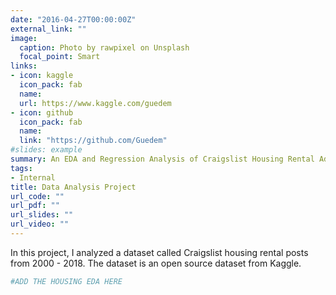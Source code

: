 ```yaml
---
date: "2016-04-27T00:00:00Z"
external_link: ""
image:
  caption: Photo by rawpixel on Unsplash
  focal_point: Smart
links:
- icon: kaggle
  icon_pack: fab
  name:
  url: https://www.kaggle.com/guedem
- icon: github
  icon_pack: fab
  name: 
  link: "https://github.com/Guedem"
#slides: example
summary: An EDA and Regression Analysis of Craigslist Housing Rental Advertisements Dataset from 2000 to 2018. 
tags:
- Internal
title: Data Analysis Project
url_code: ""
url_pdf: ""
url_slides: ""
url_video: ""
---
```


In this project, I analyzed a dataset called Craigslist housing rental posts from 2000 - 2018. The dataset is an open source dataset from Kaggle. 

```r
#ADD THE HOUSING EDA HERE 

```

